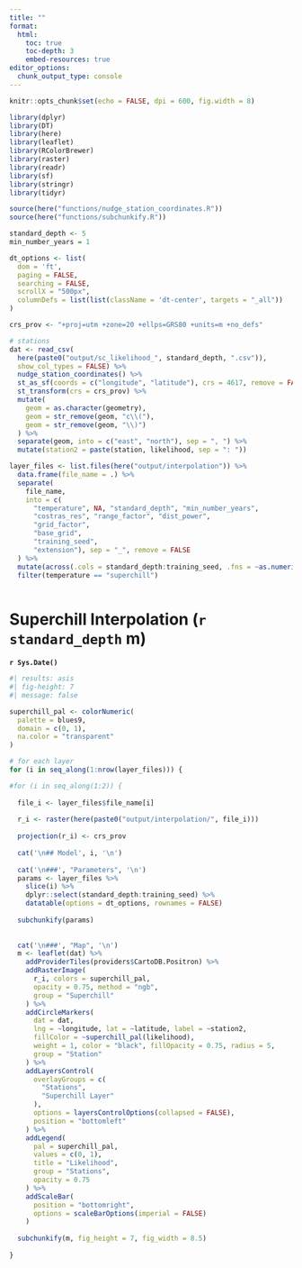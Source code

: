 ```yaml
---
title: ""
format:
  html:
    toc: true
    toc-depth: 3
    embed-resources: true
editor_options: 
  chunk_output_type: console
---
```


```r
knitr::opts_chunk$set(echo = FALSE, dpi = 600, fig.width = 8)

library(dplyr)
library(DT)
library(here)
library(leaflet)
library(RColorBrewer)
library(raster)
library(readr)
library(sf)
library(stringr)
library(tidyr)

source(here("functions/nudge_station_coordinates.R"))
source(here("functions/subchunkify.R"))

standard_depth <- 5
min_number_years = 1

dt_options <- list(
  dom = 'ft',
  paging = FALSE,
  searching = FALSE,
  scrollX = "500px",
  columnDefs = list(list(className = 'dt-center', targets = "_all"))
)

crs_prov <- "+proj=utm +zone=20 +ellps=GRS80 +units=m +no_defs"

# stations
dat <- read_csv(
  here(paste0("output/sc_likelihood_", standard_depth, ".csv")), 
  show_col_types = FALSE) %>%
  nudge_station_coordinates() %>% 
  st_as_sf(coords = c("longitude", "latitude"), crs = 4617, remove = FALSE) %>% 
  st_transform(crs = crs_prov) %>% 
  mutate(
    geom = as.character(geometry),
    geom = str_remove(geom, "c\\("),
    geom = str_remove(geom, "\\)")
  ) %>% 
  separate(geom, into = c("east", "north"), sep = ", ") %>% 
  mutate(station2 = paste(station, likelihood, sep = ": "))

layer_files <- list.files(here("output/interpolation")) %>% 
  data.frame(file_name = .) %>% 
  separate(
    file_name, 
    into = c(
      "temperature", NA, "standard_depth", "min_number_years", 
      "costras_res", "range_factor", "dist_power",
      "grid_factor",
      "base_grid",
      "training_seed",
      "extension"), sep = "_", remove = FALSE
  ) %>% 
  mutate(across(.cols = standard_depth:training_seed, .fns = ~as.numeric(.x))) %>% 
  filter(temperature == "superchill")
  
```

# Superchill Interpolation (`r standard_depth` m)

**`r Sys.Date()`**

```r
#| results: asis
#| fig-height: 7
#| message: false

superchill_pal <- colorNumeric(
  palette = blues9,
  domain = c(0, 1), 
  na.color = "transparent"
)

# for each layer
for (i in seq_along(1:nrow(layer_files))) {

#for (i in seq_along(1:2)) {
  
  file_i <- layer_files$file_name[i]
  
  r_i <- raster(here(paste0("output/interpolation/", file_i)))
  
  projection(r_i) <- crs_prov
  
  cat('\n## Model', i, '\n')
  
  cat('\n###', "Parameters", '\n')
  params <- layer_files %>% 
    slice(i) %>% 
    dplyr::select(standard_depth:training_seed) %>% 
    datatable(options = dt_options, rownames = FALSE)
  
  subchunkify(params)
  
  
  cat('\n###', "Map", '\n')
  m <- leaflet(dat) %>%
    addProviderTiles(providers$CartoDB.Positron) %>%
    addRasterImage(
      r_i, colors = superchill_pal, 
      opacity = 0.75, method = "ngb",
      group = "Superchill"
    ) %>%
    addCircleMarkers(
      dat = dat,
      lng = ~longitude, lat = ~latitude, label = ~station2,
      fillColor = ~superchill_pal(likelihood),
      weight = 1, color = "black", fillOpacity = 0.75, radius = 5,
      group = "Station"
    ) %>%
    addLayersControl(
      overlayGroups = c(
        "Stations", 
        "Superchill Layer"
      ),
      options = layersControlOptions(collapsed = FALSE),
      position = "bottomleft"
    ) %>% 
    addLegend(
      pal = superchill_pal,
      values = c(0, 1),
      title = "Likelihood",
      group = "Stations",
      opacity = 0.75
    ) %>% 
    addScaleBar(
      position = "bottomright", 
      options = scaleBarOptions(imperial = FALSE)
    ) 
  
  subchunkify(m, fig_height = 7, fig_width = 8.5)
  
}

```
















